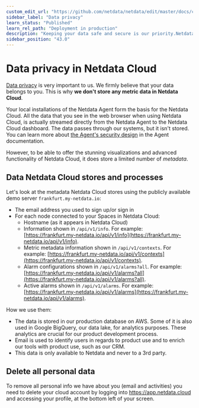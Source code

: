 ```yaml
---
custom_edit_url: "https://github.com/netdata/netdata/edit/master/docs/cloud/data-privacy.md"
sidebar_label: "Data privacy"
learn_status: "Published"
learn_rel_path: "Deployment in production"
description: "Keeping your data safe and secure is our priority.Netdata never stores your personal information in the Netdata Cloud."
sidebar_position: "43.0"
---
```

# Data privacy in Netdata Cloud

[Data privacy](https://netdata.cloud/privacy/) is very important to us. We firmly believe that your data belongs to
you. This is why **we don't store any metric data in Netdata Cloud**.

Your local installations of the Netdata Agent form the basis for the Netdata Cloud. All the data that you see in the web browser when using Netdata Cloud, is actually streamed directly from the Netdata Agent to the Netdata Cloud dashboard.
The data passes through our systems, but it isn't stored. You can learn more about [the Agent's security design](/docs/deployment-in-production/secure-your-nodes) in the Agent documentation.

However, to be able to offer the stunning visualizations and advanced functionality of Netdata Cloud, it does store a limited number of _metadata_.

## Data Netdata Cloud stores and processes

Let's look at the metadata Netdata Cloud stores using the publicly available demo server `frankfurt.my-netdata.io`:

- The email address you used to sign up/or sign in
- For each node connected to your Spaces in Netdata Cloud:
  - Hostname (as it appears in Netdata Cloud)
  - Information shown in `/api/v1/info`. For example: [https://frankfurt.my-netdata.io/api/v1/info](https://frankfurt.my-netdata.io/api/v1/info).
  - Metric metadata information shown in `/api/v1/contexts`. For example: [https://frankfurt.my-netdata.io/api/v1/contexts](https://frankfurt.my-netdata.io/api/v1/contexts).
  - Alarm configurations shown in `/api/v1/alarms?all`. For example: [https://frankfurt.my-netdata.io/api/v1/alarms?all](https://frankfurt.my-netdata.io/api/v1/alarms?all).
  - Active alarms shown in `/api/v1/alarms`. For example: [https://frankfurt.my-netdata.io/api/v1/alarms](https://frankfurt.my-netdata.io/api/v1/alarms).

How we use them:

- The data is stored in our production database on AWS. Some of it is also used in Google BigQuery, our data lake, for analytics purposes. These analytics are crucial for our product development process.
- Email is used to identify users in regards to product use and to enrich our tools with product use, such as our CRM. 
- This data is only available to Netdata and never to a 3rd party.

## Delete all personal data

To remove all personal info we have about you (email and activities) you need to delete your cloud account by logging into https://app.netdata.cloud and accessing your profile, at the bottom left of your screen.
